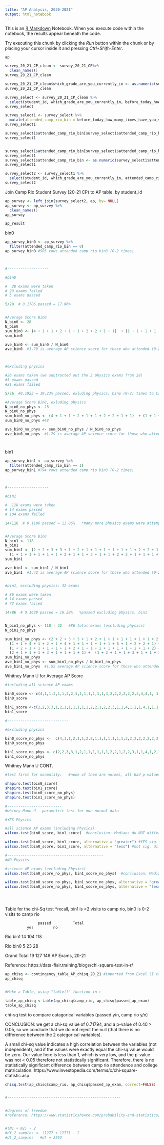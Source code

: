 ```yaml
---
title: "AP Analysis, 2020-2021"
output: html_notebook
---
```


This is an [R Markdown](http://rmarkdown.rstudio.com) Notebook. When you execute code within the notebook, the results appear beneath the code. 

Try executing this chunk by clicking the *Run* button within the chunk or by placing your cursor inside it and pressing *Ctrl+Shift+Enter*. 

```r

ap

survey_20_21_CP_clean <- survey_20_21_CP%>%
  clean_names()
survey_20_21_CP_clean

survey_20_21_CP_clean$which_grade_are_you_currently_in <- as.numeric(survey_20_21_CP_clean$which_grade_are_you_currently_in)
survey_20_21_CP_clean

survey_select <- survey_20_21_CP_clean %>%
  select(student_id, which_grade_are_you_currently_in, before_today_how_many_times_have_you_visited_camp_rio)
survey_select

survey_select1 <- survey_select %>%
  mutate(attended_camp_rio_bin = before_today_how_many_times_have_you_visited_camp_rio)
survey_select1

survey_select1$attended_camp_rio_bin[survey_select1$attended_camp_rio_bin <2] <- 0 
survey_select1


survey_select1$attended_camp_rio_bin[survey_select1$attended_camp_rio_bin >0] <- 1 
survey_select1
survey_select1$attended_camp_rio_bin <- as.numeric(survey_select1$attended_camp_rio_bin)
survey_select1

survey_select2 <- survey_select1 %>%
  select(student_id, which_grade_are_you_currently_in, attended_camp_rio_bin)
survey_select2

```
Join Camp Rio Student Survey (20-21 CP) to AP table. by student_id

```r

ap_survey <- left_join(survey_select2, ap, by= NULL)
ap_survey <- ap_survey %>%
  clean_names()
ap_survey

ap_result
```

bin0
```r
ap_survey_bin0 <- ap_survey %>%
  filter(attended_camp_rio_bin == 0)
ap_survey_bin0 #505 rows attended camp rio bin0 (0-2 times)



#-------------------

#bin0

#  28 exams were taken
# 23 exams failed
# 5 exams passed

5/28  # 0.1786 passed = 17.86%


#Average Score Bin0
N_bin0 <- 28
N_bin0
sum_bin0 <- (4 + 1 + 1 + 2 + 1 + 1 + 2 + 2 + 1 + 1)  + (1 + 1 + 1 + 1 + 1 + 3 + 2 + 2 + 2 + 2) + (2 + 2 + 3 + 4 + 4 + 1 + 1 + 1)
sum_bin0

ave_bin0 <- sum_bin0 / N_bin0
ave_bin0  #1.79 is average AP science score for those who attended (0-2) times to Camp Rio



#excluding physics

#26 exams taken (we subtracted out the 2 physics exams from 28)
#5 exams passed
#21 exams failed

5/26  #0.1923 = 19.23% passed, exluding physics, bino (0-2) times to Camp Rio

#Average Score Bin0, exluding physics
N_bin0_no_phys <- 28
N_bin0_no_phys
sum_bin0_no_phys <- (4 + 1 + 1 + 2 + 1 + 1 + 2 + 2 + 1 + 1)  + (1 + 1 + 1 + 1 + 1 + 3 + 2 + 2 + 2 + 2) + (2 + 2 + 3 + 4 + 4 + 1)
sum_bin0_no_phys #48

ave_bin0_no_phys <- sum_bin0_no_phys / N_bin0_no_phys
ave_bin0_no_phys  #1.79 is average AP science score for those who attended (0-2) times to Camp Rio




```

bin1
```r
ap_survey_bin1 <- ap_survey %>%
  filter(attended_camp_rio_bin == 1)
ap_survey_bin1 #794 rows attended camp rio bin0 (0-2 times)



#-------------------

#bin1

#  118 exams were taken
# 14 exams passed
# 104 exams failed

14/118  # 0.1186 passed = 11.86%   *many more physics exams were attempted in bin1, all failed, but phys. is likely harder, so if we removed physics from the analysis, may have an increased passing rate for bin1


#Average Score Bin0
N_bin1 <- 118
N_bin1
sum_bin1 <- (2 + 2 + 3 + 3 + 1 + 2 + 1 + 1 + 1 + 1 + 1 + 1 + 2 + 2 + 1 + 2 + 2 + 3)  + (1 + 1 + 4 + 1 + 2 + 1 + 4 + 1 + 1 + 1 + 1 + 1 + 5 + 1 + 2 + 2 + 1) + (1 + 2 + 1 + 1 + 1 + 1 + 1 + 2 + 1 + 1 + 2 + 1 + 1 + 1 + 1 + 2 + 1 + 2) + (2 + 1 + 1 + 1 + 3 + 1 + 1 + 1 + 1 + 1 + 1 + 1 + 1 + 1) +
  (1 + 1 + 1 + 1 + 1 + 1 + 2 + 1 + 1 + 3 + 1 + 1 + 2 + 2 + 1 + 1 + 1 + 1) + (3 + 2 + 4 + 4 + 3 + 3 + 3 + 1 + 1 + 1 + 1 + 1 + 1 + 1 + 1 + 1 + 1 + 1) + (1 + 1 + 1 + 2 + 1 + 1 + 1 + 1 + 1)  #167
sum_bin1

ave_bin1 <- sum_bin1 / N_bin1
ave_bin1  #1.42 is average AP science score for those who attended (0-2) times to Camp Rio


#bin1, excluding physics: 32 exams

# 86 exams were taken
# 14 exams passed
# 72 exams failed

14/86  # 0.1628 passed = 16.28%   %passed excluding physics, bin1


N_bin1_no_phys <- 118 - 32   #86 total exams (excluding physics)
N_bin1_no_phys

sum_bin1_no_phys <- (2 + 2 + 3 + 3 + 1 + 2 + 1 + 1 + 1 + 1 + 1 + 1 + 2 + 2 + 1 + 2 + 2 + 3)  + 
  (1 + 1 + 4 + 1 + 2 + 1 + 4 + 1 + 1 + 1 + 1 + 1 + 5 + 1 + 2 + 2 + 1) + 
  (1 + 2 + 1 + 1 + 1 + 1 + 1 + 2 + 1 + 1 + 2 + 1 + 1 + 1 + 2 + 1 + 2) +
  (2 + 1 + 1 + 1 + 3 + 1 + 1 + 1 + 1) +  (1 + 2 + 1 + 1 + 3 + 1 + 1 + 2 + 2 + 1 + 1 + 1 + 1) + (3 + 4 + 4 + 3 + 3 + 3) #133
sum_bin1_no_phys
ave_bin1_no_phys <- sum_bin1_no_phys / N_bin1_no_phys
ave_bin1_no_phys  #1.55 average AP science score for those who attended (>2 times) to Camp Rio, Excluding Physics 

```
Whitney Mann U for Average AP Score 
```r
#including all science AP exams

bin0_score <- c(4,1,1,2,1,1,2,2,1,1,1,1,1,1,1,3,2,2,2,2,2,2,3,4,4,1, 1, 1)
bin0_score
  
bin1_score <-c(2,2,3,3,1,2,1,1,1,1,1,1,2,2,1,2,2,3,1,1,4,1,2,1,4,1,1,1,1,1,5,1,2,2,1,1,2,1,1,1,1,1,2,1,1,2,1,1,1,1,2,1,2,2,1,1,1,3,1,1,1,1,1,1,1, 1,1,1,1,1,1,1,1,2,1,1,3,1,1,2,2,1,1,1,1,3,2,4,4,3,3,3,1,1,1,1,1,1,1,1,1,1, 1,1,1,1,2,1,1,1,1,1)
bin1_score

#----------------------------

#excluding physics

bin0_score_no_phys <-  c(4,1,1,2,1,1,2,2,1,1,1,1,1,1,1,3,2,2,2,2,2,2,3,4,4,1)
bin0_score_no_phys

bin1_score_no_phys <- c(2,2,3,3,1,2,1,1,1,1,1,1,2,2,1,2,2,3,1,1,4,1,2,1,4,1,1,1,1,1,5,1,2,2,1,1,2,1,1,1,1,1,2,1,1,2,1,1,1,2,1,2,2,1,1,1,3,1,1,1,1,1,2,1,1,3,1,1,2,2,1,1,1,1,3,4,4,3,3,3)
bin1_score_no_phys

```

Whitney Mann U CONT.
```r
#test first for normality:   #none of them are normal, all had p-values <0.05, rejecting the null of normality.

shapiro.test(bin0_score)
shapiro.test(bin1_score)
shapiro.test(bin0_score_no_phys)
shapiro.test(bin1_score_no_phys)

#-------------------------
#whiney Mann U - parametric test for non-normal data

#YES Physics

#all science AP exams (including Physics)
wilcox.test(bin0_score, bin1_score)  #conclusion: Medians do NOT differ (they are not sig. different median scores, dist. not different)

wilcox.test(bin0_score, bin1_score, alternative = "greater") #YES sig. different (p<0.05) for highest scores medians
wilcox.test(bin0_score, bin1_score, alternative = "less") #not sig. differet (p>0.05) for lowest scores

#--------------------------------------------
#NO Physics

#science AP exams (excluding Physics)
wilcox.test(bin0_score_no_phys, bin1_score_no_phys)  #conclusion: Medians do NOT differ (they are not sig. different median scores

wilcox.test(bin0_score_no_phys, bin1_score_no_phys, alternative = "greater") #YES sig. different (p<0.05) for highest scores medians
wilcox.test(bin0_score_no_phys, bin1_score_no_phys, alternative = "less") #not sig. differet (p>0.05) for lowest scores





```





Table for the chi-Sq test                                *recall, bin1 is >2 visits to camp rio, bin0 is 0-2 visits to camp rio

                   passed          Total 
              yes         no

Rio bin1     14          104       118

Rio bin0     5           23         28


Grand Total  19          127        146  AP Exams, 20-21


Reference: https://data-flair.training/blogs/chi-square-test-in-r/
```r
ap_chisq <- contingency_table_AP_chisq_20_21 #imported from Excel (I created it in excel)
ap_chisq


#Make a Table, using "table()" function in r

table_ap_chisq <-table(ap_chisq$camp_rio, ap_chisq$passed_ap_exam)
table_ap_chisq

```



chi-sq test to compare catagorical variables (passed y/n, camp rio y/n)


CONCLUSION: we get a chi-sq value of 0.71794, and a p-value of 0.40 > 0.05, so we conclude that we do not reject the null (that there is no difference between the 2 categorical variables).

A small chi-sq value indicates a high correlation between the variables (not independent), and if the values were exactly equal the chi-sq value would be zero. Our value here is less than 1, which is very low, and the p-value was not < 0.05 therefore not statistically significant. Therefore, there is no statistically significant difference between camp rio attendence and college matriculation. https://www.investopedia.com/terms/c/chi-square-statistic.asp
```r

chisq.test(ap_chisq$camp_rio, ap_chisq$passed_ap_exam, correct=FALSE)


#----------------------------------------------------


#degrees of freedom
#reference: https://www.statisticshowto.com/probability-and-statistics/hypothesis-testing/degrees-of-freedom/#twoSDF


#(N1 + N2) - 2
#df_2_samples <- (1277 + 1277) - 2
#df_2_samples   #df = 2552

```























